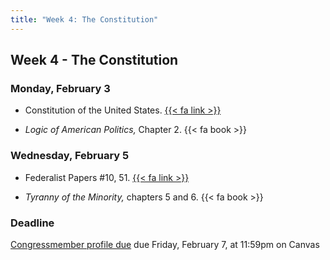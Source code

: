 ```yaml
---
title: "Week 4: The Constitution"
---
```


::: {.content-visible when-format="pdf"}

## Week 4 - The Constitution

:::



### Monday, February 3

- Constitution of the United States. [{{< fa link >}}](https://www.archives.gov/founding-docs/constitution-transcript)

- *Logic of American Politics,* Chapter 2. {{< fa book >}}




### Wednesday, February 5

- Federalist Papers #10, 51. [{{< fa link >}}](https://guides.loc.gov/federalist-papers/full-text)

- *Tyranny of the Minority,* chapters 5 and 6. {{< fa book >}}



:::{.callout-important}

### Deadline

[Congressmember profile due](../assignment/congressmemeber-profile.qmd) due Friday, February 7, at 11:59pm on Canvas

:::



 


